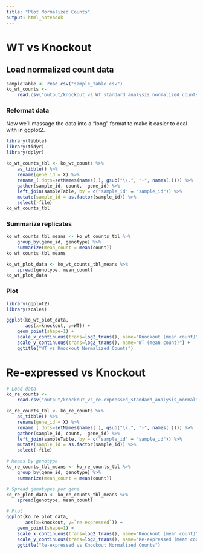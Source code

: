 ```yaml
---
title: "Plot Normalized Counts"
output: html_notebook
---
```


# WT vs Knockout
## Load normalized count data

```r
sampleTable <- read.csv("sample_table.csv")
ko_wt_counts <- 
    read.csv("output/knockout_vs_WT_standard_analysis_normalized_counts.csv")
```

### Reformat data
Now we'll massage the data into a "long" format to make it easier to deal with
in ggplot2.
```r
library(tibble)
library(tidyr)
library(dplyr)

ko_wt_counts_tbl <- ko_wt_counts %>% 
    as_tibble() %>%
    rename(gene_id = X) %>%
    rename_(.dots=setNames(names(.), gsub("\\.", "-", names(.)))) %>%
    gather(sample_id, count, -gene_id) %>%
    left_join(sampleTable, by = c("sample_id" = "sample_id")) %>%
    mutate(sample_id = as.factor(sample_id)) %>%
    select(-file)
ko_wt_counts_tbl
```

### Summarize replicates
```r
ko_wt_counts_tbl_means <- ko_wt_counts_tbl %>% 
    group_by(gene_id, genotype) %>% 
    summarize(mean_count = mean(count))
ko_wt_counts_tbl_means
```

```r
ko_wt_plot_data <- ko_wt_counts_tbl_means %>%
    spread(genotype, mean_count)
ko_wt_plot_data
```

### Plot
```r
library(ggplot2)
library(scales)

ggplot(ko_wt_plot_data, 
       aes(x=knockout, y=WT)) +
    geom_point(shape=1) + 
    scale_x_continuous(trans=log2_trans(), name="Knockout (mean count)") +
    scale_y_continuous(trans=log2_trans(), name="WT (mean count)") +
    ggtitle("WT vs Knockout Normalized Counts")
```


# Re-expressed vs Knockout
```r

# Load data
ko_re_counts <- 
    read.csv("output/knockout_vs_re-expressed_standard_analysis_normalized_counts.csv")

ko_re_counts_tbl <- ko_re_counts %>% 
    as_tibble() %>%
    rename(gene_id = X) %>%
    rename_(.dots=setNames(names(.), gsub("\\.", "-", names(.)))) %>%
    gather(sample_id, count, -gene_id) %>%
    left_join(sampleTable, by = c("sample_id" = "sample_id")) %>%
    mutate(sample_id = as.factor(sample_id)) %>%
    select(-file)

# Means by genotype
ko_re_counts_tbl_means <- ko_re_counts_tbl %>% 
    group_by(gene_id, genotype) %>% 
    summarize(mean_count = mean(count))

# Spread genotypes per gene
ko_re_plot_data <- ko_re_counts_tbl_means %>%
    spread(genotype, mean_count)

# Plot
ggplot(ko_re_plot_data, 
       aes(x=knockout, y=`re-expressed`)) +
    geom_point(shape=1) + 
    scale_x_continuous(trans=log2_trans(), name="Knockout (mean count)") +
    scale_y_continuous(trans=log2_trans(), name="Re-expressed (mean count)") +
    ggtitle("Re-expressed vs Knockout Normalized Counts")
```


